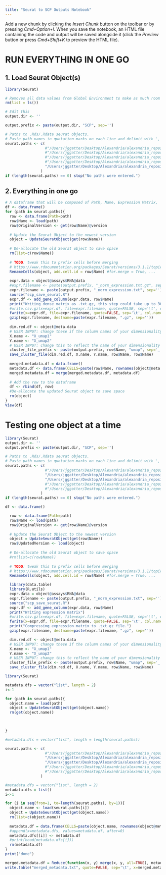 ```yaml
---
title: "Seurat to SCP Outputs Notebook"
---
```


Add a new chunk by clicking the *Insert Chunk* button on the toolbar or by pressing *Cmd+Option+I*.
When you save the notebook, an HTML file containing the code and output will be saved alongside it (click the *Preview* button or press *Cmd+Shift+K* to preview the HTML file).

# RUN EVERYTHING IN ONE GO
## 1. Load Seurat Object(s)
```r
library(Seurat)

# Removes all data values from Global Environment to make as much room as possible.
rm(list = ls())

# Edit this
output.dir <- ''

output.prefix <- paste(output.dir, "SCP", sep='')

# Paths to .Rds/.Rdata seurat objects. 
# Paste path names in quotation marks on each line and delimit with ',' and a newline.
seurat.paths <- c(
                  #"/Users/jggatter/Desktop/Alexandria/alexandria_repository/uploadHelpers/allergen.RData",
                  #"/Users/jggatter/Desktop/Alexandria/alexandria_repository/uploadHelpers/Split_Up/B_comb.RData"
                  #"/Users/jggatter/Desktop/Alexandria/alexandria_repository/uploadHelpers/Split_Up/CD4_comb.RData"
                  #"/Users/jggatter/Desktop/Alexandria/alexandria_repository/uploadHelpers/Objects/Week13.All.Seurat.Rdata",
                  "/Users/jggatter/Desktop/Alexandria/alexandria_repository/uploadHelpers/Objects/Week25.All.Seurat.Rdata"
                )
if (length(seurat.paths) == 0) stop("No paths were entered.")
```

## 2. Everything in one go
```r
# A dataframe that will be composed of Path, Name, Expression Matrix, 
df <- data.frame()
for (path in seurat.paths){
  row <- data.frame(Path=path)
  row$Name <- load(path)
  row$OriginalVersion <- get(row$Name)@version
  
  # Update the Seurat Object to the newest version
  object = UpdateSeuratObject(get(row$Name))
  
  # De-allocate the old Seurat object to save space
  rm(list=c(row$Name))
  
  # TODO: tweak this to prefix cells before merging
  # https://www.rdocumentation.org/packages/Seurat/versions/3.1.1/topics/RenameCells
  RenameCells(object, add.cell.id = row$Name) #for.merge = True, ...
  
  expr.data = object@assays$RNA@data
  #expr.filename <- paste(output.prefix, "_norm_expression.txt.gz", sep='')
  expr.filename <- paste(output.prefix, "_norm_expression.txt", sep='')
  source("scp_save_seurat.R")
  expr.df <- add_gene_column(expr.data, row$Name) 
  print("Writing dense matrix as .txt.gz, this step could take up to 30 minutes depending on the size of the object.")
  #write.csv.gz(x=expr.df, file=expr.filename, quote=FALSE, sep='\t', col.names=TRUE)
  fwrite(x=expr.df, file=expr.filename, quote=FALSE, sep='\t', col.names=TRUE)
  gzip(expr.filename, destname=paste(expr.filename, ".gz", sep=''))
  
  dim.red.df <- object@meta.data
  # USER INPUT: change these if the column names of your dimensionality reduction are not the ones used below
  X.name <- "X_umap1"
  Y.name <- "X_umap2"
  # USER INPUT: change this to reflect the name of your dimensionality reduction type
  cluster_file_prefix <- paste(output.prefix, row$Name, "umap", sep='_')
  save_cluster_file(dim.red.df, X.name, Y.name, row$Name, row$Name)
  
  merged.metadata.df = data.frame()
  metadata.df <- data.frame(CELLS=paste(row$Name, rownames(object@meta.data), sep='_'), seurat.metadata)
  merged.metadata.df = merge(merged.metadata.df, metadata.df)
  
  # Add the row to the dataframe
  df <- rbind(df, row)
  #De-allocate the updated Seurat object to save space
  rm(object)
}
View(df)
```
# Testing one object at a time
```r
library(Seurat)
output.dir <- ''
output.prefix <- paste(output.dir, "SCP", sep='')

# Paths to .Rds/.Rdata seurat objects. 
# Paste path names in quotation marks on each line and delimit with ',' and a newline.
seurat.paths <- c(
                  #"/Users/jggatter/Desktop/Alexandria/alexandria_repository/uploadHelpers/allergen.RData",
                  "/Users/jggatter/Desktop/Alexandria/alexandria_repository/uploadHelpers/Split_Up/B_comb.RData",
                  "/Users/jggatter/Desktop/Alexandria/alexandria_repository/uploadHelpers/Split_Up/CD4_comb.RData"
                  #"/Users/jggatter/Desktop/Alexandria/alexandria_repository/uploadHelpers/Objects/Week13.All.Seurat.Rdata",
                  #"/Users/jggatter/Desktop/Alexandria/alexandria_repository/uploadHelpers/Objects/Week25.All.Seurat.Rdata"
                )
if (length(seurat.paths) == 0) stop("No paths were entered.")
```

```r
df <- data.frame()

  row <- data.frame(Path=path)
  row$Name <- load(path)
  row$OriginalVersion <- get(row$Name)@version
  
  # Update the Seurat Object to the newest version
  object = UpdateSeuratObject(get(row$Name))
  row$UpdatedVersion <- load(object)
  
  # De-allocate the old Seurat object to save space
  #rm(list=c(row$Name))
  
  # TODO: tweak this to prefix cells before merging
  # https://www.rdocumentation.org/packages/Seurat/versions/3.1.1/topics/RenameCells
  RenameCells(object, add.cell.id = row$Name) #for.merge = True, ...
```

```r
  library(data.table)
  library(R.utils)
  expr.data = object@assays$RNA@data
  expr.filename <- paste(output.prefix, "_norm_expression.txt", sep='')
  source("scp_save_seurat.R")
  expr.df <- add_gene_column(expr.data, row$Name) 
  print("Writing expression matrix")
  #write.csv.gz(x=expr.df, file=expr.filename, quote=FALSE, sep='\t', col.names=TRUE)
  fwrite(x=expr.df, file=expr.filename, quote=FALSE, sep='\t', col.names=TRUE)
  print("Compressing expression matrix to .txt.gz file.")
  gzip(expr.filename, destname=paste(expr.filename, ".gz", sep=''))
```

```r
  dim.red.df <- object@meta.data
  # USER INPUT: change these if the column names of your dimensionality reduction are not the ones used below
  X.name <- "X_umap1"
  Y.name <- "X_umap2"
  # USER INPUT: change this to reflect the name of your dimensionality reduction type
  cluster_file_prefix <- paste(output.prefix, row$Name, "umap", sep='_')
  save_cluster_file(dim.red.df, X.name, Y.name, row$Name, row$Name)
```

```r
library(Seurat)

metadata.dfs = vector("list", length = 2)
i<-1

for (path in seurat.paths){
  object.name = load(path)
  object = UpdateSeuratObject(get(object.name))
  rm(get(object.name))

  
  
}
```

```r
#metadata.dfs = vector("list", length = length(seurat.paths))

```

```r
seurat.paths <- c(
                  #"/Users/jggatter/Desktop/Alexandria/alexandria_repository/uploadHelpers/allergen.RData",
                  "/Users/jggatter/Desktop/Alexandria/alexandria_repository/uploadHelpers/Split_Up/B_comb.RData",
                  "/Users/jggatter/Desktop/Alexandria/alexandria_repository/uploadHelpers/Split_Up/CD4_comb.RData"
                  #"/Users/jggatter/Desktop/Alexandria/alexandria_repository/uploadHelpers/Objects/Week13.All.Seurat.Rdata",
                  #"/Users/jggatter/Desktop/Alexandria/alexandria_repository/uploadHelpers/Objects/Week25.All.Seurat.Rdata"
                )

#metadata.dfs = vector("list", length = 2)
metadata.dfs = list()
i<-1

for (i in seq(from=1, to=length(seurat.paths), by=1)){
  object.name <- load(seurat.paths[i])
  object = UpdateSeuratObject(get(object.name))
  rm(list=c(object.name))
  
  metadata.df = data.frame(CELLS=paste(object.name, rownames(object@meta.data), sep='_'), object@meta.data)
  #append(x=metadata.dfs, values=metadata.df, after=0)
  metadata.dfs[[i]] <- metadata.df
  #print(head(metadata.dfs[i]))
  rm(metadata.df)
}
print("done")
```

```r
merged.metadata.df = Reduce(function(x, y) merge(x, y, all=TRUE), metadata.dfs)
write.table("merged_metadata.txt", quote=FALSE, sep='\t', x=merged.metadata.df, row.names=FALSE)
```

